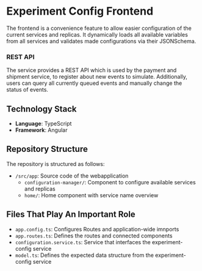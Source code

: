 # Experiment Config Frontend

The frontend is a convenience feature to allow easier configuration of the current services and replicas.
It dynamically loads all available variables from all services and validates made configurations via their JSONSchema.

### REST API

The service provides a REST API which is used by the payment and shipment service, to register about new events to simulate. Additionally, users can query all currently queued events and manually change the status of events.

## Technology Stack

- **Language**: TypeScript
- **Framework**: Angular

## Repository Structure

The repository is structured as follows:

<div className="repository-structure" >

- `/src/app`: Source code of the webapplication
  - `configuration-manager/`: Component to configure available services and replicas
  - `home/`: Home component with service name overview

</div>

## Files That Play An Important Role

- `app.config.ts`: Configures Routes and application-wide imnports
- `app.routes.ts`: Defines the routes and connected components
- `configuration.service.ts`: Service that interfaces the experiment-config service
- `model.ts`: Defines the expected data structure from the experiment-config service
